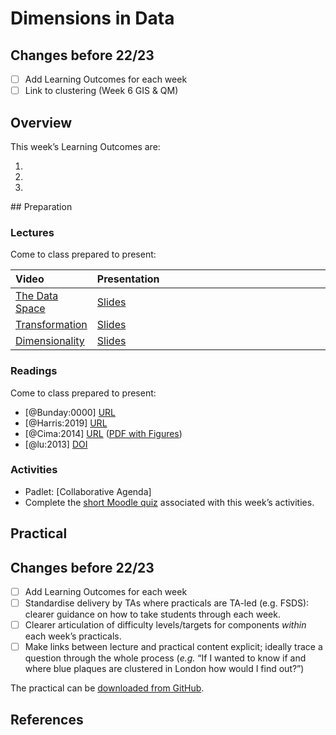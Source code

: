 # Dimensions in Data

:::{.callout-warning}
## Changes before 22/23

- [ ] Add Learning Outcomes for each week
- [ ] Link to clustering (Week 6 GIS & QM) 
:::

## Overview

::: {.callout-important}
This week's Learning Outcomes are:

1. 
2. 
3. 
::: 


## Preparation

### Lectures

Come to class prepared to present:

| Video | Presentation |
| :---- | :----------------------- |
| [The Data Space](https://web.microsoftstream.com/video/9c365da5-81b4-43f8-8296-16086f3f5887) | [Slides](../lectures/9.1-Data_Space.qmd) |
| [Transformation](https://web.microsoftstream.com/video/070225ac-285b-4408-8c2a-35e223b79845) | [Slides](../lectures/9.2-Transformation.qmd) |
| [Dimensionality](https://web.microsoftstream.com/video/9b47ffbb-de09-4538-bf84-66decfd1250b) | [Slides](../lectures/9.3-Dimensionality.qmd) |

### Readings

Come to class prepared to present:

- [@Bunday:0000] [URL](https://www.ucl.ac.uk/~ucahhwi/AFinalTale.pdf)
- [@Harris:2019] [URL](https://rpubs.com/profrichharris/uni-rankings)
- [@Cima:2014] [URL](https://priceonomics.com/the-most-and-least-diverse-cities-in-america/) ([PDF with Figures](https://github.com/jreades/fsds/blob/master/docs/The_Least_Segregated_Cities_in_America.pdf))
- [@lu:2013] [DOI](https://doi.org/10.1111/j.1467-9639.2012.00524.x)

### Activities

- Padlet: [Collaborative Agenda]
- Complete the [short Moodle quiz](https://moodle.ucl.ac.uk/mod/quiz/view.php?id=2621322) associated with this week's activities.

## Practical

:::{.callout-warning}
## Changes before 22/23
- [ ] Add Learning Outcomes for each week
- [ ] Standardise delivery by TAs where practicals are TA-led (e.g. FSDS): clearer guidance on how to take students through each week.
- [ ] Clearer articulation of difficulty levels/targets for components *within* each week’s practicals.
- [ ] Make links between lecture and practical content explicit; ideally trace a question through the whole process (*e.g.* “If I wanted to know if and where blue plaques are clustered in London how would I find out?”)
:::

The practical can be [downloaded from GitHub](https://github.com/jreades/fsds/blob/master/practicals/Practical-09-Dimensions_in_Data.ipynb).

## References

